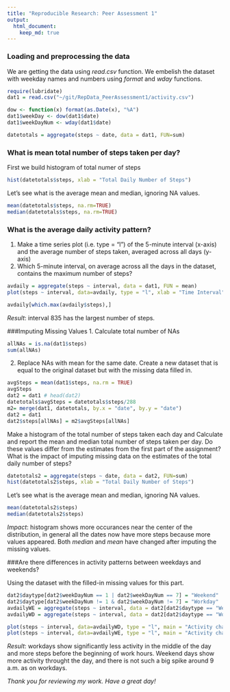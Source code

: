 ```yaml
---
title: "Reproducible Research: Peer Assessment 1"
output: 
  html_document:
    keep_md: true
---
```



### Loading and preprocessing the data

We are getting the data using $read.csv$ function. We embelish the dataset with weekday names and numbers using $format$ and $wday$ functions.

```r
require(lubridate)
dat1 = read.csv("~/git/RepData_PeerAssessment1/activity.csv")

dow <- function(x) format(as.Date(x), "%A")
dat1$weekDay <- dow(dat1$date)
dat1$weekDayNum <- wday(dat1$date)

datetotals = aggregate(steps ~ date, data = dat1, FUN=sum)
```
### What is mean total number of steps taken per day?
First we build histogram of total numer of steps
```r
hist(datetotals$steps, xlab = "Total Daily Number of Steps")
```


Let's see what is the average mean and median, ignoring NA values.
```r
mean(datetotals$steps, na.rm=TRUE)
median(datetotals$steps, na.rm=TRUE)
```

### What is the average daily activity pattern?
1. Make a time series plot (i.e. type = "l") of the 5-minute interval (x-axis) and the average number of steps taken, averaged across all days (y-axis)
2. Which 5-minute interval, on average across all the days in the dataset, contains the maximum number of steps?
```r
avdaily = aggregate(steps ~ interval, data = dat1, FUN = mean)
plot(steps ~ interval, data=avdaily, type = "l", xlab = "Time Interval", ylab = "Mean # of Steps")

avdaily[which.max(avdaily$steps),]
```

*Result*: interval 835 has the largest number of steps.

###Imputing Missing Values
1. Calculate total number of NAs
```r
allNAs = is.na(dat1$steps)
sum(allNAs)
```
2. Replace NAs with mean for the same date.
Create a new dataset that is equal to the original dataset but with the missing data filled in.
```r
avgSteps = mean(dat1$steps, na.rm = TRUE)
avgSteps
dat2 = dat1 # head(dat2)
datetotals$avgSteps = datetotals$steps/288
m2= merge(dat1, datetotals, by.x = "date", by.y = "date")
dat2 = dat1
dat2$steps[allNAs] = m2$avgSteps[allNAs] 
```

Make a histogram of the total number of steps taken each day and Calculate and report the mean and median total number of steps taken per day. Do these values differ from the estimates from the first part of the assignment? What is the impact of imputing missing data on the estimates of the total daily number of steps?
```r
datetotals2 = aggregate(steps ~ date, data = dat2, FUN=sum)
hist(datetotals2$steps, xlab = "Total Daily Number of Steps")
```


Let's see what is the average mean and median, ignoring NA values.
```r
mean(datetotals2$steps)
median(datetotals2$steps)
```


*Impact*: histogram shows more occurances near the center of the distribution, 
in general all the dates now have more steps because more values appeared. Both
_median_ and _mean_ have changed after imputing the missing values.

###Are there differences in activity patterns between weekdays and weekends?

Using the dataset with the filled-in missing values for this part.

```r
dat2$daytype[dat2$weekDayNum == 1 | dat2$weekDayNum == 7] = "Weekend"
dat2$daytype[dat2$weekDayNum != 1 & dat2$weekDayNum != 7] = "Workday"
avdailyWE = aggregate(steps ~ interval, data = dat2[dat2$daytype == "Weekend",], FUN = mean)
avdailyWD = aggregate(steps ~ interval, data = dat2[dat2$daytype == "Workday",], FUN = mean)

plot(steps ~ interval, data=avdailyWD, type = "l", main = "Activity chart for workdays", xlab = "Time Interval", ylab = "Mean # of Steps")
plot(steps ~ interval, data=avdailyWE, type = "l", main = "Activity chart for weekends", xlab = "Time Interval", ylab = "Mean # of Steps")


```

*Result*: workdays show significantly less activity in the middle of the day and more steps before the beginning of work hours. Weekend days show more activity throught the day, and there is not such a big spike around 9 a.m. as on workdays.

*Thank you for reviewing my work. Have a great day!*